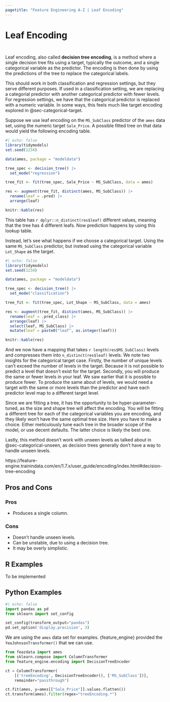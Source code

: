 ```yaml
---
pagetitle: "Feature Engineering A-Z | Leaf Encoding"
---
```


# Leaf Encoding {#sec-categorical-leaf}

::: {style="visibility: hidden; height: 0px;"}
## Leaf Encoding
:::

Leaf encoding, also called **decision tree encoding**, is a method where a single decision tree fits using a target, typically the outcome, and a single categorical variable as the predictor. The encoding is then done by using the predictions of the tree to replace the categorical labels.

This should work in both classification and regression settings, but they serve different purposes. If used in a classification setting, we are replacing a categorial predictor with another categorical predictor with fewer levels. For regression settings, we have that the categorical predictor is replaced with a numeric variable. In some ways, this feels much like target encoding explored in @sec-categorical-target.

Suppose we use leaf encoding on the `MS_SubClass` predictor of the `ames` data set, using the numeric target `Sale_Price`. A possible fitted tree on that data would yield the following encoding table.

```r
#| echo: false
library(tidymodels)
set.seed(1234)

data(ames, package = "modeldata")

tree_spec <- decision_tree() |>
  set_mode("regression")

tree_fit <- fit(tree_spec, Sale_Price ~ MS_SubClass, data = ames)

res <- augment(tree_fit, distinct(ames, MS_SubClass)) |>
  rename(leaf = .pred) |>
  arrange(leaf)

knitr::kable(res)
```

This table has `r dplyr::n_distinct(res$leaf)` different values, meaning that the tree has 4 different leafs. Now prediction happens by using this lookup table.

Instead, let's see what happens if we choose a categorical target. Using the same `MS_SubClass` predictor, but instead using the categorical variable `Lot_Shape` as the target.

```r
#| echo: false
library(tidymodels)
set.seed(1234)

data(ames, package = "modeldata")

tree_spec <- decision_tree() |>
  set_mode("classification")

tree_fit <- fit(tree_spec, Lot_Shape ~ MS_SubClass, data = ames)

res <- augment(tree_fit, distinct(ames, MS_SubClass)) |>
  rename(leaf = .pred_class) |>
  arrange(leaf) |>
  select(leaf, MS_SubClass) |>
  mutate(leaf = paste0("leaf", as.integer(leaf)))

knitr::kable(res)
```

And we now have a mapping that takes `r length(res$MS_SubClass)` levels and compresses them into `n_distinct(res$leaf)` levels. We note two insights for the categorical target case. Firstly, the number of unique levels can't exceed the number of levels in the target. Because it is not possible to predict a level that doesn't exist for the target. Secondly, you will produce the same or fewer levels in your leaf. We saw earlier that it is possible to produce fewer. To produce the same about of levels, we would need a target with the same or more levels than the predictor and have each predictor level map to a different target level.

Since we are fitting a tree, it has the opportunity to be hyper-parameter-tuned, as the size and shape tree will affect the encoding. You will be fitting a different tree for each of the categorical variables you are encoding, and they likely won't have the same optimal tree size. Here you have to make a choice. Either meticulously tune each tree in the broader scope of the model, or use decent defaults. The latter choice is likely the best one.

Lastly, this method doesn't work with unseen levels as talked about in @sec-categorical-unseen, as decision trees generally don't have a way to handle unseen levels.

https://feature-engine.trainindata.com/en/1.7.x/user_guide/encoding/index.html#decision-tree-encoding


## Pros and Cons

### Pros

- Produces a single column.

### Cons

- Doesn't handle unseen levels.
- Can be unstable, due to using a decision tree.
- It may be overly simplistic.

## R Examples

To be implemented

## Python Examples

```python
#| echo: false
import pandas as pd
from sklearn import set_config

set_config(transform_output="pandas")
pd.set_option('display.precision', 3)
```

We are using the `ames` data set for examples.
{feature_engine} provided the `YeoJohnsonTransformer()` that we can use.

```python
from feazdata import ames
from sklearn.compose import ColumnTransformer
from feature_engine.encoding import DecisionTreeEncoder

ct = ColumnTransformer(
    [('treeEncoding', DecisionTreeEncoder(), ['MS_SubClass'])], 
    remainder="passthrough")

ct.fit(ames, y=ames[["Sale_Price"]].values.flatten())
ct.transform(ames).filter(regex="treeEncoding.*")
```